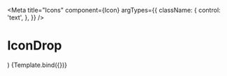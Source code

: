 
<Meta
  title="Icons"
  component={Icon}
  argTypes={{
    className: {
      control: 'text',
    },
  }}
/>

# IconDrop

  <div className="flex p-2 space-x-4">
    <Icon className={className} />
    <Icon className="icon-medium cursor-pointer hover:bg-selected" />
    <Icon className="icon-white bg-red" />
  </div>
)

<Canvas>
  <Story name="Drop">{Template.bind({})}</Story>
</Canvas>

<ArgsTable story="Drop" />
